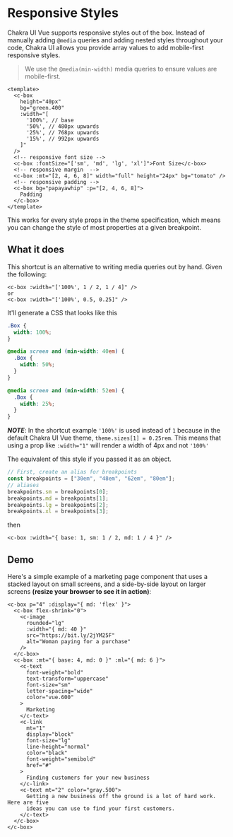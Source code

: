 
<SEO
  title="Responsive Styles"
  description="Chakra UI support responsive styles out of the box."
/>

# Responsive Styles


Chakra UI Vue supports responsive styles out of the box. Instead of manually adding
`@media` queries and adding nested styles throughout your code, Chakra UI allows
you provide array values to add mobile-first responsive styles.

> We use the `@media(min-width)` media queries to ensure values are
> mobile-first.

```vue
<template>
  <c-box
    height="40px"
    bg="green.400"
    :width="[
      '100%', // base
      '50%', // 480px upwards
      '25%', // 768px upwards
      '15%', // 992px upwards
    ]"
  />
  <!-- responsive font size -->
  <c-box :fontSize="['sm', 'md', 'lg', 'xl']">Font Size</c-box>
  <!-- responsive margin  -->
  <c-box :mt="[2, 4, 6, 8]" width="full" height="24px" bg="tomato" />
  <!-- responsive padding -->
  <c-box bg="papayawhip" :p="[2, 4, 6, 8]">
    Padding
  </c-box>
</template>
```


This works for every style props in the theme specification, which means you can
change the style of most properties at a given breakpoint.

## What it does

This shortcut is an alternative to writing media queries out by hand. Given the
following:

```vue
<c-box :width="['100%', 1 / 2, 1 / 4]" />
or
<c-box :width="['100%', 0.5, 0.25]" />
```


It'll generate a CSS that looks like this

```css
.Box {
  width: 100%;
}

@media screen and (min-width: 40em) {
  .Box {
    width: 50%;
  }
}

@media screen and (min-width: 52em) {
  .Box {
    width: 25%;
  }
}
```


___NOTE___: In the shortcut example `'100%'` is used instead of `1` because in the default Chakra UI Vue theme, `theme.sizes[1] = 0.25rem`. This means that using a prop like `:width="1"` will render a width of 4px and not `'100%'`

The equivalent of this style if you passed it as an object.

```js
// First, create an alias for breakpoints
const breakpoints = ["30em", "48em", "62em", "80em"];
// aliases
breakpoints.sm = breakpoints[0];
breakpoints.md = breakpoints[1];
breakpoints.lg = breakpoints[2];
breakpoints.xl = breakpoints[3];
```


then

```vue
<c-box :width="{ base: 1, sm: 1 / 2, md: 1 / 4 }" />
```


## Demo

Here's a simple example of a marketing page component that uses a stacked layout
on small screens, and a side-by-side layout on larger screens **(resize your
browser to see it in action)**:

```vue live=true
<c-box p="4" :display="{ md: 'flex' }">
  <c-box flex-shrink="0">
    <c-image
      rounded="lg"
      :width="{ md: 40 }"
      src="https://bit.ly/2jYM25F"
      alt="Woman paying for a purchase"
    />
  </c-box>
  <c-box :mt="{ base: 4, md: 0 }" :ml="{ md: 6 }">
    <c-text
      font-weight="bold"
      text-transform="uppercase"
      font-size="sm"
      letter-spacing="wide"
      color="vue.600"
    >
      Marketing
    </c-text>
    <c-link
      mt="1"
      display="block"
      font-size="lg"
      line-height="normal"
      color="black"
      font-weight="semibold"
      href="#"
    >
      Finding customers for your new business
    </c-link>
    <c-text mt="2" color="gray.500">
      Getting a new business off the ground is a lot of hard work. Here are five
      ideas you can use to find your first customers.
    </c-text>
  </c-box>
</c-box>
```